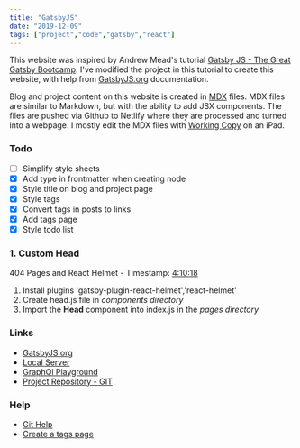 ```yaml
---
title: "GatsbyJS"
date: "2019-12-09"
tags: ["project","code","gatsby","react"]
---
```


This website was inspired by Andrew Mead's tutorial [Gatsby JS - The Great Gatsby Bootcamp](https://youtu.be/8t0vNu2fCCM?t=9200). I've modified the project in this tutorial to create this website, with help from [GatsbyJS.org](https://www.gatsbyjs.org/) documentation.

Blog and project content on this website is created in [MDX](https://mdxjs.com) files. MDX files are similar to Markdown, but with the ability to add JSX components. The files are pushed via Github to Netlify where they are processed and turned into a webpage. I mostly edit the MDX files with [Working Copy](https://workingcopyapp.com) on an iPad.

### Todo

- [ ] Simplify style sheets
- [x] Add type in frontmatter when creating node
- [x] Style title on blog and project page
- [x] Style tags
- [x] Convert tags in posts to links
- [x] Add tags page
- [x] Style todo list

### 1. Custom **Head**

404 Pages and React Helmet - Timestamp: [4:10:18](https://www.youtube.com/watch?v=8t0vNu2fCCM&feature=youtu.be&t=9200)

1. Install plugins 'gatsby-plugin-react-helmet','react-helmet'
2. Create head.js file in *components directory*
3. Import the **Head** component into index.js in the *pages directory*

### Links

- [GatsbyJS.org](https://www.gatsbyjs.org/)
- [Local Server](http://localhost:8000/)
- [GraphQl Playground](http://localhost:8000/___graphql)
- [Project Repository - GIT](https://github.com/MartinDK/gatsby-website)

### Help
- [Git Help](https://www.atlassian.com/git/tutorials/learn-git-with-bitbucket-cloud)
- [Create a tags page](https://www.gatsbyjs.org/blog/2019-11-21-how-to-convert-an-existing-gatsby-blog-to-use-mdx/#reach-skip-nav)